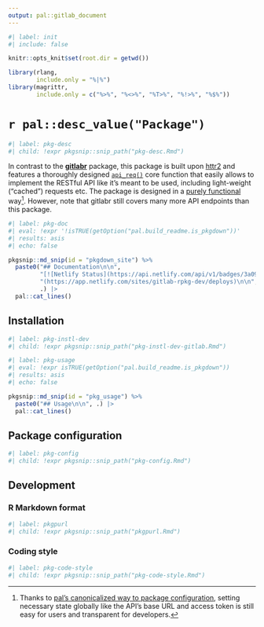 ```yaml
---
output: pal::gitlab_document
---
```


```r
#| label: init
#| include: false

knitr::opts_knit$set(root.dir = getwd())

library(rlang,
        include.only = "%|%")
library(magrittr,
        include.only = c("%>%", "%<>%", "%T>%", "%!>%", "%$%"))
```

# `r pal::desc_value("Package")`

```r
#| label: pkg-desc
#| child: !expr pkgsnip::snip_path("pkg-desc.Rmd")
```

In contrast to the [**gitlabr**](https://thinkr-open.github.io/gitlabr/) package, this package is built upon [httr2](https://httr2.r-lib.org/) and features a
thoroughly designed [`api_req()`](https://gitlab.rpkg.dev/reference/api_req) core function that easily allows to implement the RESTful API like it's meant to be
used, including light-weight ("cached") requests etc. The package is designed in a [purely
functional](https://en.wikipedia.org/wiki/Purely_functional_programming) way[^1]. However, note that gitlabr still covers many more API endpoints than this
package.

```r
#| label: pkg-doc
#| eval: !expr '!isTRUE(getOption("pal.build_readme.is_pkgdown"))'
#| results: asis
#| echo: false

pkgsnip::md_snip(id = "pkgdown_site") %>%
  paste0("## Documentation\n\n",
         "[![Netlify Status](https://api.netlify.com/api/v1/badges/3a09179f-b2d1-4860-bc1d-318a9fb48d1c/deploy-status)]",
         "(https://app.netlify.com/sites/gitlab-rpkg-dev/deploys)\n\n",
         .) |>
  pal::cat_lines()
```

[^1]: Thanks to [pal's canonicalized way to package configuration](https://pal.rpkg.dev/reference/#package-configuration), setting necessary state globally like
    the API's base URL and access token is still easy for users and transparent for developers.

## Installation

```r
#| label: pkg-instl-dev
#| child: !expr pkgsnip::snip_path("pkg-instl-dev-gitlab.Rmd")
```

```r
#| label: pkg-usage
#| eval: !expr isTRUE(getOption("pal.build_readme.is_pkgdown"))
#| results: asis
#| echo: false

pkgsnip::md_snip(id = "pkg_usage") %>%
  paste0("## Usage\n\n", .) |>
  pal::cat_lines()
```

## Package configuration

```r
#| label: pkg-config
#| child: !expr pkgsnip::snip_path("pkg-config.Rmd")
```

## Development

### R Markdown format

```r
#| label: pkgpurl
#| child: !expr pkgsnip::snip_path("pkgpurl.Rmd")
```

### Coding style

```r
#| label: pkg-code-style
#| child: !expr pkgsnip::snip_path("pkg-code-style.Rmd")
```

